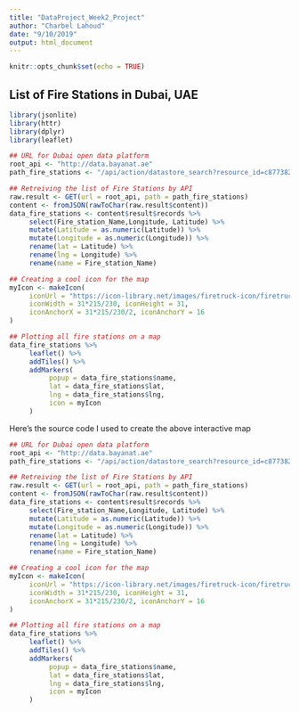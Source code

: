 ```yaml
---
title: "DataProject_Week2_Project"
author: "Charbel Lahoud"
date: "9/10/2019"
output: html_document
---
```


```r
knitr::opts_chunk$set(echo = TRUE)
```

## List of Fire Stations in Dubai, UAE


```r
library(jsonlite)
library(httr)
library(dplyr)
library(leaflet)

## URL for Dubai open data platform
root_api <- "http://data.bayanat.ae"
path_fire_stations <- "/api/action/datastore_search?resource_id=c877382c-a545-482a-9cf4-72f8bb033542"

## Retreiving the list of Fire Stations by API
raw.result <- GET(url = root_api, path = path_fire_stations)
content <- fromJSON(rawToChar(raw.result$content))
data_fire_stations <- content$result$records %>% 
     select(Fire_station_Name,Longitude, Latitude) %>% 
     mutate(Latitude = as.numeric(Latitude)) %>%
     mutate(Longitude = as.numeric(Longitude)) %>%
     rename(lat = Latitude) %>%
     rename(lng = Longitude) %>%
     rename(name = Fire_station_Name)

## Creating a cool icon for the map
myIcon <- makeIcon(
     iconUrl = "https://icon-library.net/images/firetruck-icon/firetruck-icon-5.jpg",
     iconWidth = 31*215/230, iconHeight = 31,
     iconAnchorX = 31*215/230/2, iconAnchorY = 16
)

## Plotting all fire stations on a map
data_fire_stations %>% 
     leaflet() %>%
     addTiles() %>%
     addMarkers(
          popup = data_fire_stations$name, 
          lat = data_fire_stations$lat, 
          lng = data_fire_stations$lng,
          icon = myIcon
     )
```

Here's the source code I used to create the above interactive map

```r
## URL for Dubai open data platform
root_api <- "http://data.bayanat.ae"
path_fire_stations <- "/api/action/datastore_search?resource_id=c877382c-a545-482a-9cf4-72f8bb033542"

## Retreiving the list of Fire Stations by API
raw.result <- GET(url = root_api, path = path_fire_stations)
content <- fromJSON(rawToChar(raw.result$content))
data_fire_stations <- content$result$records %>% 
     select(Fire_station_Name,Longitude, Latitude) %>% 
     mutate(Latitude = as.numeric(Latitude)) %>%
     mutate(Longitude = as.numeric(Longitude)) %>%
     rename(lat = Latitude) %>%
     rename(lng = Longitude) %>%
     rename(name = Fire_station_Name)

## Creating a cool icon for the map
myIcon <- makeIcon(
     iconUrl = "https://icon-library.net/images/firetruck-icon/firetruck-icon-5.jpg",
     iconWidth = 31*215/230, iconHeight = 31,
     iconAnchorX = 31*215/230/2, iconAnchorY = 16
)

## Plotting all fire stations on a map
data_fire_stations %>% 
     leaflet() %>%
     addTiles() %>%
     addMarkers(
          popup = data_fire_stations$name, 
          lat = data_fire_stations$lat, 
          lng = data_fire_stations$lng,
          icon = myIcon
     )
```


